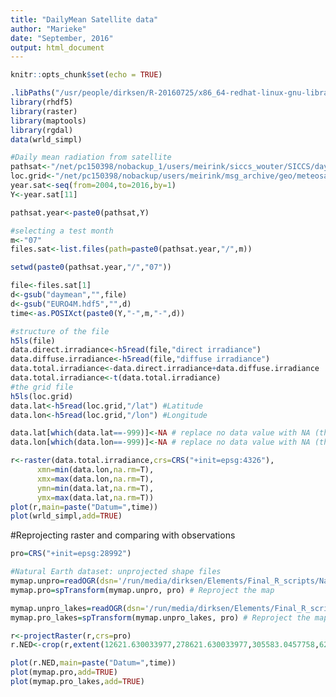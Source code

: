 ```yaml
---
title: "DailyMean Satellite data"
author: "Marieke"
date: "September, 2016"
output: html_document
---
```


```r
knitr::opts_chunk$set(echo = TRUE)
```

```r
.libPaths("/usr/people/dirksen/R-20160725/x86_64-redhat-linux-gnu-library/3.3/")
library(rhdf5)
library(raster)
library(maptools)
library(rgdal)
data(wrld_simpl)
```

```r
#Daily mean radiation from satellite
pathsat<-"/net/pc150398/nobackup_1/users/meirink/siccs_wouter/SICCS/daymean/"
loc.grid<-"/net/pc150398/nobackup/users/meirink/msg_archive/geo/meteosat9.euro4m.angles.h5"
year.sat<-seq(from=2004,to=2016,by=1)
Y<-year.sat[11]

pathsat.year<-paste0(pathsat,Y)

#selecting a test month
m<-"07"
files.sat<-list.files(path=paste0(pathsat.year,"/",m))
```

```r
setwd(paste0(pathsat.year,"/","07"))

file<-files.sat[1]
d<-gsub("daymean","",file)
d<-gsub("EURO4M.hdf5","",d)
time<-as.POSIXct(paste0(Y,"-",m,"-",d))

#structure of the file
h5ls(file)
data.direct.irradiance<-h5read(file,"direct irradiance")
data.diffuse.irradiance<-h5read(file,"diffuse irradiance")
data.total.irradiance<-data.direct.irradiance+data.diffuse.irradiance
data.total.irradiance<-t(data.total.irradiance)
#the grid file
h5ls(loc.grid)
data.lat<-h5read(loc.grid,"/lat") #Latitude
data.lon<-h5read(loc.grid,"/lon") #Longitude

data.lat[which(data.lat==-999)]<-NA # replace no data value with NA (this case -1)
data.lon[which(data.lon==-999)]<-NA # replace no data value with NA (this case -1)

r<-raster(data.total.irradiance,crs=CRS("+init=epsg:4326"),
      xmn=min(data.lon,na.rm=T),
      xmx=max(data.lon,na.rm=T),
      ymn=min(data.lat,na.rm=T),
      ymx=max(data.lat,na.rm=T))
plot(r,main=paste("Datum=",time))
plot(wrld_simpl,add=TRUE)
```

#Reprojecting raster and comparing with observations
```r
pro=CRS("+init=epsg:28992")

#Natural Earth dataset: unprojected shape files
mymap.unpro=readOGR(dsn='/run/media/dirksen/Elements/Final_R_scripts/NaturalEarthData/ne_10m_admin_0_countries',layer="ne_10m_admin_0_countries") # Read in (unprojected) map data
mymap.pro=spTransform(mymap.unpro, pro) # Reproject the map

mymap.unpro_lakes=readOGR(dsn='/run/media/dirksen/Elements/Final_R_scripts/NaturalEarthData/ne_10m_lakes',layer="ne_10m_lakes") # Read in (unprojected) map data
mymap.pro_lakes=spTransform(mymap.unpro_lakes, pro) # Reproject the map

r<-projectRaster(r,crs=pro)
r.NED<-crop(r,extent(12621.630033977,278621.630033977,305583.0457758,620583.0457758))

plot(r.NED,main=paste("Datum=",time))
plot(mymap.pro,add=TRUE)
plot(mymap.pro_lakes,add=TRUE)
```